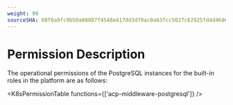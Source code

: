 ```yaml
---
weight: 99
sourceSHA: 08f0a9fc9b50a88087f4548e417dd3d70ac0a63fcc5027c62925fd4d46d67323
---
```


# Permission Description

The operational permissions of the PostgreSQL instances for the built-in roles in the platform are as follows:

<K8sPermissionTable functions={['acp-middleware-postgresql']} />
